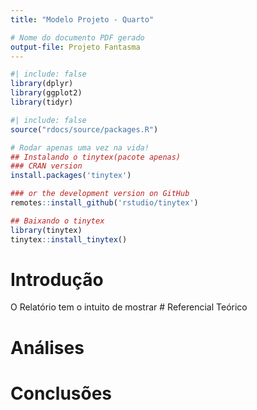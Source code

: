 ```yaml
---
title: "Modelo Projeto - Quarto"

# Nome do documento PDF gerado
output-file: Projeto Fantasma
---
```

```r
#| include: false
library(dplyr)
library(ggplot2)
library(tidyr)
```

```r
#| include: false
source("rdocs/source/packages.R")
```

```r
# Rodar apenas uma vez na vida!
## Instalando o tinytex(pacote apenas)
### CRAN version
install.packages('tinytex')

### or the development version on GitHub
remotes::install_github('rstudio/tinytex')

## Baixando o tinytex
library(tinytex)
tinytex::install_tinytex()
```



# Introdução
O Relatório tem o intuito de mostrar
# Referencial Teórico

# Análises

# Conclusões